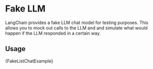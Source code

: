 # Fake LLM

LangChain provides a fake LLM chat model for testing purposes. This allows you to mock out calls to the LLM and and simulate what would happen if the LLM responded in a certain way.

## Usage


<CodeBlock language="typescript">{FakeListChatExample}</CodeBlock>
